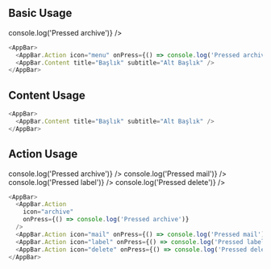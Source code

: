 
<Meta title="Components|AppBar" component={AppBar} />

## Basic Usage

<Story name="Basic">
  <AppBar>
    <AppBar.Action icon="menu" onPress={() => console.log('Pressed archive')} />
    <AppBar.Content title="Başlık" subtitle="Alt Başlık" />
  </AppBar>
</Story>

```js dark
<AppBar>
  <AppBar.Action icon="menu" onPress={() => console.log('Pressed archive')} />
  <AppBar.Content title="Başlık" subtitle="Alt Başlık" />
</AppBar>
```

<Props of={AppBarProps} />

## Content Usage

<Story name="Content">
  <AppBar>
    <AppBar.Content title="Başlık" subtitle="Alt Başlık" />
  </AppBar>
</Story>

```js dark
<AppBar>
  <AppBar.Content title="Başlık" subtitle="Alt Başlık" />
</AppBar>
```

<Props of={ContentProps} />

## Action Usage

<Story name="Actions">
  <AppBar>
    <AppBar.Action
      icon="archive"
      onPress={() => console.log('Pressed archive')}
    />
    <AppBar.Action icon="mail" onPress={() => console.log('Pressed mail')} />
    <AppBar.Action icon="label" onPress={() => console.log('Pressed label')} />
    <AppBar.Action
      icon="delete"
      onPress={() => console.log('Pressed delete')}
    />
  </AppBar>
</Story>

```js dark
<AppBar>
  <AppBar.Action
    icon="archive"
    onPress={() => console.log('Pressed archive')}
  />
  <AppBar.Action icon="mail" onPress={() => console.log('Pressed mail')} />
  <AppBar.Action icon="label" onPress={() => console.log('Pressed label')} />
  <AppBar.Action icon="delete" onPress={() => console.log('Pressed delete')} />
</AppBar>
```

<Props of={ActionProps} />
